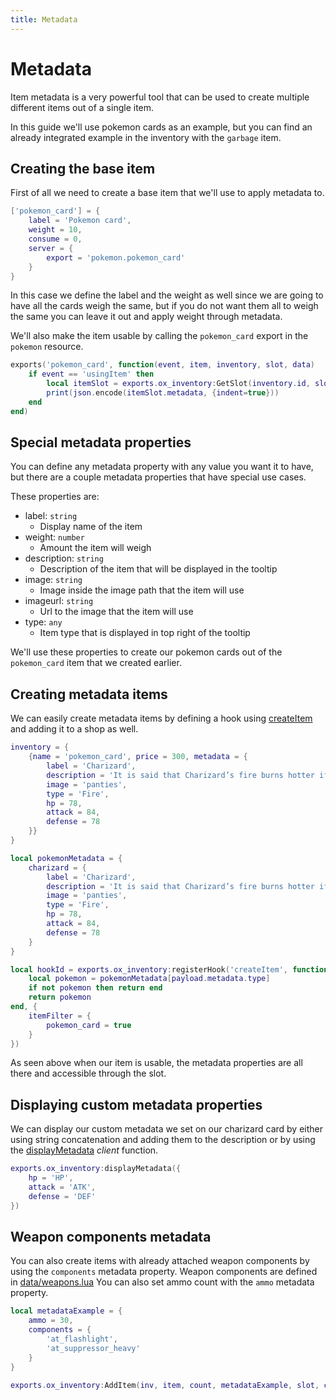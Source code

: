 ```yaml
---
title: Metadata
---
```


# Metadata

Item metadata is a very powerful tool that can be used to create multiple different items out of a single item.

In this guide we'll use pokemon cards as an example, but you can find an already integrated example in the inventory
with the `garbage` item.

## Creating the base item

First of all we need to create a base item that we'll use to apply metadata to.

```lua filename="/data/items.lua"
['pokemon_card'] = {
    label = 'Pokemon card',
    weight = 10,
    consume = 0,
    server = {
        export = 'pokemon.pokemon_card'
    }
}
```

In this case we define the label and the weight as well since we are going to have all the cards weigh the same, but if you
do not want them all to weigh the same you can leave it out and apply weight through metadata.

We'll also make the item usable by calling the `pokemon_card` export in the `pokemon` resource.

```lua filename="pokemon/server.lua"
exports('pokemon_card', function(event, item, inventory, slot, data)
    if event == 'usingItem' then
        local itemSlot = exports.ox_inventory:GetSlot(inventory.id, slot)
        print(json.encode(itemSlot.metadata, {indent=true}))
    end
end)
```

## Special metadata properties

You can define any metadata property with any value you want it to have, but there are a couple metadata properties that
have special use cases.

These properties are:

- label: `string`
  - Display name of the item
- weight: `number`
  - Amount the item will weigh
- description: `string`
  - Description of the item that will be displayed in the tooltip
- image: `string`
  - Image inside the image path that the item will use
- imageurl: `string`
  - Url to the image that the item will use
- type: `any`
  - Item type that is displayed in top right of the tooltip

We'll use these properties to create our pokemon cards out of the `pokemon_card` item that we created earlier.

## Creating metadata items

We can easily create metadata items by defining a hook using [createItem](../Functions/Server/Hooks#createitem) and adding it to a shop as well.

```lua filename="/data/shops.lua"
inventory = {
    {name = 'pokemon_card', price = 300, metadata = {
        label = 'Charizard',
        description = 'It is said that Charizard’s fire burns hotter if it has experienced harsh battles.',
        image = 'panties',
        type = 'Fire',
        hp = 78,
        attack = 84,
        defense = 78
    }}
}
```

```lua filename="pokemon/server.lua"
local pokemonMetadata = {
    charizard = {
        label = 'Charizard',
        description = 'It is said that Charizard’s fire burns hotter if it has experienced harsh battles.',
        image = 'panties',
        type = 'Fire',
        hp = 78,
        attack = 84,
        defense = 78
    }
}

local hookId = exports.ox_inventory:registerHook('createItem', function(payload)
    local pokemon = pokemonMetadata[payload.metadata.type]
    if not pokemon then return end
    return pokemon
end, {
    itemFilter = {
        pokemon_card = true
    }
})
```

As seen above when our item is usable, the metadata properties are all there and accessible through the slot.

## Displaying custom metadata properties

We can display our custom metadata we set on our charizard card by either using string concatenation and adding them to
the description or by using the [displayMetadata](../Functions/Client#displaymetadata) _client_ function.

```lua
exports.ox_inventory:displayMetadata({
    hp = 'HP',
    attack = 'ATK',
    defense = 'DEF'
})
```

## Weapon components metadata

You can also create items with already attached weapon components by using the `components` metadata property.
Weapon components are defined in [data/weapons.lua](https://github.com/CommunityOx/ox_inventory/blob/4d178a50a225661eeadcefc5b531c52e10522191/data/weapons.lua#L721)
You can also set ammo count with the `ammo` metadata property.

```lua
local metadataExample = {
    ammo = 30,
    components = {
        'at_flashlight',
        'at_suppressor_heavy'
    }
}

exports.ox_inventory:AddItem(inv, item, count, metadataExample, slot, cb)
```
